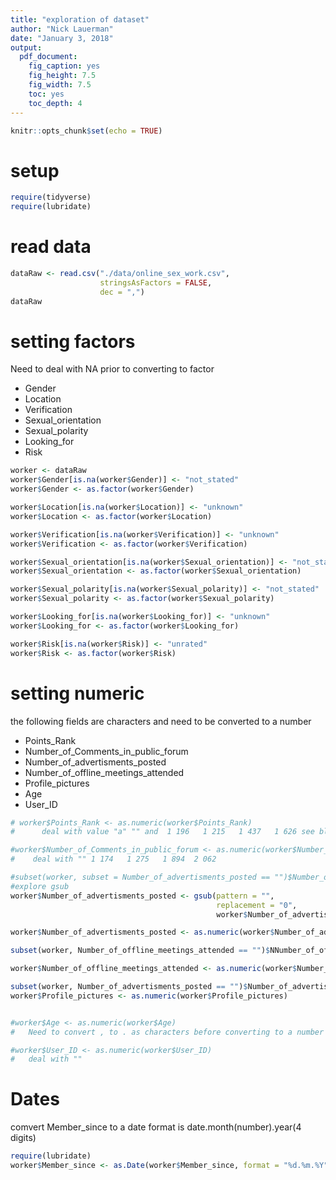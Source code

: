 ```yaml
---
title: "exploration of dataset"
author: "Nick Lauerman"
date: "January 3, 2018"
output: 
  pdf_document: 
    fig_caption: yes
    fig_height: 7.5
    fig_width: 7.5
    toc: yes
    toc_depth: 4
---
```


```r
knitr::opts_chunk$set(echo = TRUE)
```

# setup
```r
require(tidyverse)
require(lubridate)
```

# read data
```r
dataRaw <- read.csv("./data/online_sex_work.csv", 
                    stringsAsFactors = FALSE,
                    dec = ",")
dataRaw
```
# setting factors

Need to deal with NA prior to converting to factor


* Gender 
* Location 
* Verification
* Sexual_orientation 
* Sexual_polarity 
* Looking_for
* Risk 
```r
worker <- dataRaw
worker$Gender[is.na(worker$Gender)] <- "not_stated"
worker$Gender <- as.factor(worker$Gender)

worker$Location[is.na(worker$Location)] <- "unknown"
worker$Location <- as.factor(worker$Location)

worker$Verification[is.na(worker$Verification)] <- "unknown"
worker$Verification <- as.factor(worker$Verification)

worker$Sexual_orientation[is.na(worker$Sexual_orientation)] <- "not_stated"
worker$Sexual_orientation <- as.factor(worker$Sexual_orientation)

worker$Sexual_polarity[is.na(worker$Sexual_polarity)] <- "not_stated"
worker$Sexual_polarity <- as.factor(worker$Sexual_polarity)

worker$Looking_for[is.na(worker$Looking_for)] <- "unknown"
worker$Looking_for <- as.factor(worker$Looking_for)

worker$Risk[is.na(worker$Risk)] <- "unrated"
worker$Risk <- as.factor(worker$Risk)
```

# setting numeric
the following fields are characters and need to be converted to a number

* Points_Rank
* Number_of_Comments_in_public_forum
* Number_of_advertisments_posted
* Number_of_offline_meetings_attended
* Profile_pictures
* Age
* User_ID
```r
# worker$Points_Rank <- as.numeric(worker$Points_Rank) 
#      deal with value "a" "" and  1 196   1 215   1 437   1 626 see blanks in values

#worker$Number_of_Comments_in_public_forum <- as.numeric(worker$Number_of_Comments_in_public_forum)
#    deal with "" 1 174   1 275   1 894  2 062 

#subset(worker, subset = Number_of_advertisments_posted == "")$Number_of_advertisments_posted <- "0" 
#explore gsub
worker$Number_of_advertisments_posted <- gsub(pattern = "",
                                              replacement = "0",
                                              worker$Number_of_advertisments_posted)

worker$Number_of_advertisments_posted <- as.numeric(worker$Number_of_advertisments_posted)

subset(worker, Number_of_offline_meetings_attended == "")$NNumber_of_offline_meetings_attended <- "0"

worker$Number_of_offline_meetings_attended <- as.numeric(worker$Number_of_offline_meetings_attended)

subset(worker, Number_of_advertisments_posted == "")$Number_of_advertisments_posted <- "0"
worker$Profile_pictures <- as.numeric(worker$Profile_pictures)


#worker$Age <- as.numeric(worker$Age) 
#   Need to convert , to . as characters before converting to a number

#worker$User_ID <- as.numeric(worker$User_ID)
#   deal with ""
```

# Dates
comvert Member_since to a date
format is date.month(number).year(4 digits)
```r
require(lubridate)
worker$Member_since <- as.Date(worker$Member_since, format = "%d.%m.%Y")
```

